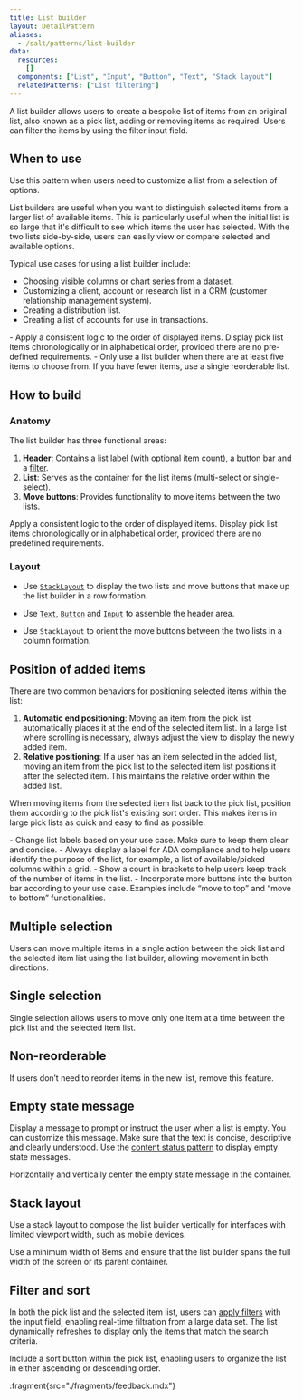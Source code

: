```yaml
---
title: List builder
layout: DetailPattern
aliases:
  - /salt/patterns/list-builder
data:
  resources:
    []
  components: ["List", "Input", "Button", "Text", "Stack layout"]
  relatedPatterns: ["List filtering"]
---
```


A list builder allows users to create a bespoke list of items from an original list, also known as a pick list, adding or removing items as required. Users can filter the items by using the filter input field.

  <Diagram
    src="/img/patterns/list-builder/list-builder.png"
    alt="An example of a list builder."
    contentPosition="top"
    border
  />

## When to use

Use this pattern when users need to customize a list from a selection of options. 

List builders are useful when you want to distinguish selected items from a larger list of available items. This is particularly useful when the initial list is so large that it's difficult to see which items the user has selected. With the two lists side-by-side, users can easily view or compare selected and available options.

Typical use cases for using a list builder include:
- Choosing visible columns or chart series from a dataset.
- Customizing a client, account or research list in a CRM (customer relationship management system).
- Creating a distribution list.
- Creating a list of accounts for use in transactions.

<ExampleContainer type="positive" customPillText="Best practices">
- Apply a consistent logic to the order of displayed items. Display pick list items chronologically or in alphabetical order, provided there are no pre-defined requirements.
- Only use a list builder when there are at least five items to choose from. If you have fewer items, use a single reorderable list.
</ExampleContainer>

## How to build

### Anatomy

The list builder has three functional areas:

1. **Header**: Contains a list label (with optional item count), a button bar and a [filter](/salt/patterns/list-filtering).
2. **List**: Serves as the container for the list items (multi-select or single-select).
3. **Move buttons**: Provides functionality to move items between the two lists.

  <Diagram
    src="/img/patterns/list-builder/list-builder-anatomy.png"
    alt="Anatomy of a list builder"
    contentPosition="top"
    border
  />

<ExampleContainer type="positive" customPillText="Best practices">
Apply a consistent logic to the order of displayed items. Display pick list items chronologically or in alphabetical order, provided there are no predefined requirements.
</ExampleContainer>

### Layout

- Use [`StackLayout`](/salt/components/stack-layout) to display the two lists and move buttons that make up the list builder in a row formation.
- Use [`Text`](/salt/components/text), [`Button`](/salt/components/button) and [`Input`](/salt/components/input) to assemble the header area.
- Use `StackLayout` to orient the move buttons between the two lists in a column formation.

  <Diagram
    src="/img/patterns/list-builder/list-builder-layout.png"
    alt="Layout for a list builder."
    contentPosition="top"
    border
  />

## Position of added items

There are two common behaviors for positioning selected items within the list:

1. **Automatic end positioning**: Moving an item from the pick list automatically places it at the end of the selected item list. In a large list where scrolling is necessary, always adjust the view to display the newly added item.
2. **Relative positioning**: If a user has an item selected in the added list, moving an item from the pick list to the selected item list positions it after the selected item. This maintains the relative order within the added list.

When moving items from the selected item list back to the pick list, position them according to the pick list's existing sort order. This makes items in large pick lists as quick and easy to find as possible.

<ExampleContainer type="positive" customPillText="Best practices">
- Change list labels based on your use case. Make sure to keep them clear and concise.
- Always display a label for ADA compliance and to help users identify the purpose of the list, for example, a list of available/picked columns within a grid.
- Show a count in brackets to help users keep track of the number of items in the list.
- Incorporate more buttons into the button bar according to your use case. Examples include “move to top” and “move to bottom” functionalities.
</ExampleContainer>

## Multiple selection

Users can move multiple items in a single action between the pick list and the selected item list using the list builder, allowing movement in both directions.

  <Diagram
    src="/img/patterns/list-builder/multi-select-list-builder.png"
    alt="Multiple selections with a list builder."
    contentPosition="top"
    border
    caption="Multiple selections with a list builder."
  />

## Single selection

Single selection allows users to move only one item at a time between the pick list and the selected item list.

  <Diagram
    src="/img/patterns/list-builder/single-select-list-builder.png"
    alt="Single selection with a list builder."
    contentPosition="top"
    border
    caption="Single selection with a list builder."
  />

## Non-reorderable

If users don’t need to reorder items in the new list, remove this feature.

  <Diagram
    src="/img/patterns/list-builder/non-reorderable-list-builder.png"
    alt="Single selection with a list builder."
    contentPosition="top"
    border
    caption="In the above example, the header lacks reordering controls."
  />

## Empty state message

Display a message to prompt or instruct the user when a list is empty. You can customize this message. Make sure that the text is concise, descriptive and clearly understood. Use the [content status pattern](/salt/patterns/content-status) to display empty state messages.

  <Diagram
    src="/img/patterns/list-builder/empty-list.png"
    alt="An empty state message."
    contentPosition="top"
    border
    caption="An empty state message."
  />

<ExampleContainer type="positive" customPillText="Best practices">
Horizontally and vertically center the empty state message in the container.
</ExampleContainer>

## Stack layout

Use a stack layout to compose the list builder vertically for interfaces with limited viewport width, such as mobile devices. 

  <Diagram
    src="/img/patterns/list-builder/stack-layout-list-builder.png"
    alt="A vertically aligned list builder."
    contentPosition="top"
    border
    caption="A vertically aligned list builder using a stack layout."
  />

<ExampleContainer type="positive" customPillText="Best practices">
Use a minimum width of 8ems and ensure that the list builder spans the full width of the screen or its parent container.
</ExampleContainer>

## Filter and sort

In both the pick list and the selected item list, users can [apply filters](/salt/patterns/list-filtering) with the input field, enabling real-time filtration from a large data set. The list dynamically refreshes to display only the items that match the search criteria.

  <Diagram
    src="/img/patterns/list-builder/filtering-list.png"
    alt="Filter and sort behaviors for a list builder."
    contentPosition="top"
    border
    caption="Filter and sort behaviors for a list builder."
  />

<ExampleContainer type="positive" customPillText="Best practices">
Include a sort button within the pick list, enabling users to organize the list in either ascending or descending order.
</ExampleContainer>

:fragment{src="./fragments/feedback.mdx"}
